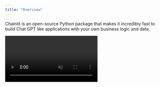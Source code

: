 ```yaml
---
title: "Overview"
---
```


Chainlit is an open-source Python package that makes it incredibly fast to build Chat GPT like applications with your own business logic and data.

<Frame caption="Build Chat GPT like apps with Chainlit">
  <video
    controls
    autoPlay
    loop
    muted
    src="https://github.com/Chainlit/chainlit/assets/13104895/cbcb8078-ab4d-4e4c-8e4e-7aaa51ca1fd0"
  />
</Frame>

## Key features

1. [Build fast:](/examples/openai-sql) Integrate seamlessly with an existing code base or start from scratch in minutes

2. [Data persistence:](/data-persistence/overview) Leverage user generated data + feedback

3. [Visualize multi-steps reasoning:](/concepts/step) Understand the intermediary steps that produced an output at a glance

4. [Iterate on prompts:](/advanced-features/prompt-playground) Deep dive into prompts in the Prompt Playground to understand where things went wrong and iterate

## Integrations

Chainlit is compatible with all Python programs and libraries. That being said, it comes with a set of integrations with popular libraries and frameworks.

<CardGroup cols={2}>
  <Card
  title="LangChain"
  icon="circle"
  color="#ea5a0c"
  href="/integrations/langchain">
    Learn how to use any LangChain agent with Chainlit.
  </Card>

<Card
  title="Autogen"
  icon="circle"
  color="#F80061"
  href="https://github.com/Chainlit/cookbook/tree/main/pyautogen"
>
  Learn how to integrate your Autogen agents with Chainlit.
</Card>

<Card
  title="OpenAI Assistant"
  icon="circle"
  color="#dc2626"
  href="https://github.com/Chainlit/cookbook/tree/main/openai-assistant"
>
  Learn how to integrate your OpenAI Assistants with Chainlit.
</Card>

<Card
  title="Llama Index"
  icon="circle"
  color="#0285c7"
  href="/integrations/llama-index"
>
  Learn how to integrate your Llama Index code with Chainlit.
</Card>

<Card
  title="Haystack"
  icon="circle"
  color="#16a34a"
  href="/integrations/haystack"
>
  Learn how to integrate your Haystack code with Chainlit.
</Card>

</CardGroup>

## Custom frontend

Chainlit comes with a ChatGPT like frontend that you can use out of the box. However, you can also build your own frontend and use Chainlit as a backend.

<Card
  title="Custom React frontend"
  color="#61DBFB"
  icon="react"
  href="https://github.com/Chainlit/cookbook/tree/main/custom-frontend"
>
  Learn how to integrate your custom React frontend with the Chainlit backend.
</Card>
